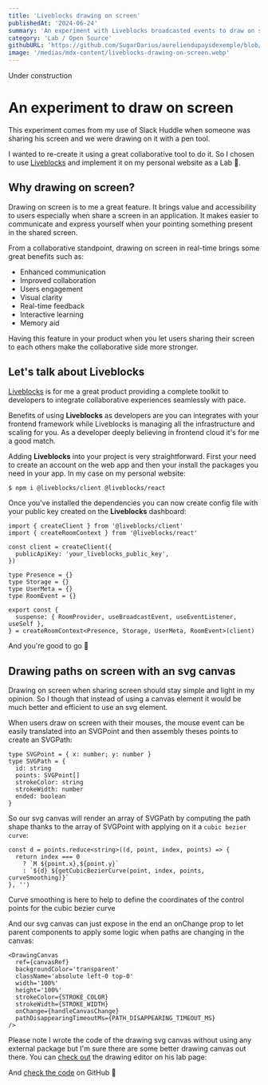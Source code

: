 ```yaml
---
title: 'Liveblocks drawing on screen'
publishedAt: '2024-06-24'
summary: 'An experiment with Liveblocks broadcasted events to draw on screen'
category: 'Lab / Open Source'
githubURL: 'https://github.com/SugarDarius/aureliendupaysdexemple/blob/main/components/lab/drawing-on-screen-editor.tsx'
image: '/medias/mdx-content/liveblocks-drawing-on-screen.webp'
---
```


<Callout icon='⚠️'>Under construction</Callout>

# An experiment to draw on screen

This experiment comes from my use of Slack Huddle when someone was sharing his screen and we were drawing on it with a pen tool.

I wanted to re-create it using a great collaborative tool to do it.
So I chosen to use [Liveblocks](https://liveblocks.io/) and implement it on my personal website as a Lab 🙂.

## Why drawing on screen?

Drawing on screen is to me a great feature. It brings value and accessibility to users especially when share a screen in an application.
It makes easier to communicate and express yourself when your pointing something present in the shared screen.

From a collaborative standpoint, drawing on screen in real-time brings some great benefits such as:

- Enhanced communication
- Improved collaboration
- Users engagement
- Visual clarity
- Real-time feedback
- Interactive learning
- Memory aid

Having this feature in your product when you let users sharing their screen to each others make the collaborative side more stronger.

## Let's talk about Liveblocks

[Liveblocks](https://liveblocks.io/) is for me a great product providing a complete toolkit to developers to integrate collaborative experiences seamlessly with pace.

Benefits of using **Liveblocks** as developers are you can integrates with your frontend framework while Liveblocks is managing all the infrastructure and scaling for you.
As a developer deeply believing in frontend cloud it's for me a good match.

Adding **Liveblocks** into your project is very straightforward.
First your need to create an account on the web app and then your install the packages you need in your app.
In my case on my personal website:

```sh
$ npm i @liveblocks/client @liveblocks/react
```

Once you've installed the dependencies you can now create config file with your public key created on the **Liveblocks** dashboard:

```tsx
import { createClient } from '@liveblocks/client'
import { createRoomContext } from '@liveblocks/react'

const client = createClient({
  publicApiKey: 'your_liveblocks_public_key',
})

type Presence = {}
type Storage = {}
type UserMeta = {}
type RoomEvent = {}

export const {
  suspense: { RoomProvider, useBroadcastEvent, useEventListener, useSelf },
} = createRoomContext<Presence, Storage, UserMeta, RoomEvent>(client)
```

And you're good to go 🚀

## Drawing paths on screen with an svg canvas

Drawing on screen when sharing screen should stay simple and light in my opinion.
So I though that instead of using a <InlineCode>canvas</InlineCode> element it would be much better and efficient to use an <InlineCode>svg</InlineCode> element.

When users draw on screen with their mouses, the mouse event can be easily translated into an <InlineCode>SVGPoint</InlineCode> and then assembly theses points to create an <InlineCode>SVGPath</InlineCode>:

```tsx
type SVGPoint = { x: number; y: number }
type SVGPath = {
  id: string
  points: SVGPoint[]
  strokeColor: string
  strokeWidth: number
  ended: boolean
}
```

So our svg canvas will render an array of <InlineCode>SVGPath</InlineCode> by computing the path shape thanks to the array of <InlineCode>SVGPoint</InlineCode> with applying on it a `cubic bezier curve`:

```tsx
const d = points.reduce<string>((d, point, index, points) => {
  return index === 0
    ? `M ${point.x},${point.y}`
    : `${d} ${getCubicBezierCurve(point, index, points, curveSmoothing)}`
}, '')
```

<Callout icon='💡'>
  Curve smoothing is here to help to define the coordinates of the control
  points for the cubic bezier curve
</Callout>

And our svg canvas can just expose in the end an <InlineCode>onChange</InlineCode> prop to let parent components to apply some logic when paths are changing in the canvas:

```tsx
<DrawingCanvas
  ref={canvasRef}
  backgroundColor='transparent'
  className='absolute left-0 top-0'
  width='100%'
  height='100%'
  strokeColor={STROKE_COLOR}
  strokeWidth={STROKE_WIDTH}
  onChange={handleCanvasChange}
  pathDisappearingTimeoutMs={PATH_DISAPPEARING_TIMEOUT_MS}
/>
```

Please note I wrote the code of the drawing svg canvas without using any external package but I'm sure there are some better drawing canvas out there.
You can [check out](https://www.aureliendupaysdexemple.com/lab/drawing-editor) the drawing editor on his lab page:

<RoundedVideo src='/medias/mdx-content/drawing-editor.webm' />

And [check the code](https://github.com/SugarDarius/aureliendupaysdexemple/blob/main/components/lab/drawing-editor.tsx) on GitHub 🙂
